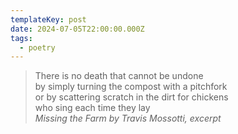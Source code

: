 ```yaml
---
templateKey: post
date: 2024-07-05T22:00:00.000Z
tags:
  - poetry
---
```

> There is no death that cannot be undone<br/>
> by simply turning the compost with a pitchfork<br/>
> or by scattering scratch in the dirt for chickens<br/>
> who sing each time they lay<br/>
> <cite>Missing the Farm by Travis Mossotti, excerpt</cite>
